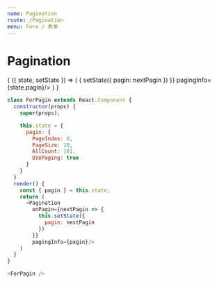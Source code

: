 ```yaml
---
name: Pagination
route: /Pagination
menu: Form / 表单
---
```



# Pagination

<PropsTable of={Pagination} />

<Playground>
  <State initial={{
    pagin: {
      PageIndex: 0,
      PageSize: 10,
      AllCount: 200,
      UsePaging: true
    }
  }}>
    {
      ({ state, setState }) => (
        <Pagination
          onPagin={nextPagin => {
            setState({
              pagin: nextPagin
            })
          }}
          pagingInfo={state.pagin}/>
      )
    }
  </State>
</Playground>

```js
class ForPagin extends React.Component {
  constructor(props) {
    super(props);

    this.state = {
      pagin: {
        PageIndex: 0,
        PageSize: 10,
        AllCount: 101,
        UsePaging: true
      }
    }
  }
  render() {
    const { pagin } = this.state;
    return (
      <Pagination
        onPagin={nextPagin => {
          this.setState({
            pagin: nextPagin
          })
        }}
        pagingInfo={pagin}/>
    )
  }
}

<ForPagin />
```